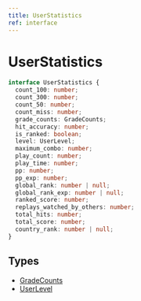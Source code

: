 ```yaml
---
title: UserStatistics
ref: interface
---
```


# UserStatistics

```ts
interface UserStatistics {
  count_100: number;
  count_300: number;
  count_50: number;
  count_miss: number;
  grade_counts: GradeCounts;
  hit_accuracy: number;
  is_ranked: boolean;
  level: UserLevel;
  maximum_combo: number;
  play_count: number;
  play_time: number;
  pp: number;
  pp_exp: number;
  global_rank: number | null;
  global_rank_exp: number | null;
  ranked_score: number;
  replays_watched_by_others: number;
  total_hits: number;
  total_score: number;
  country_rank: number | null;
}
```

## Types

- [GradeCounts](/references/grade-counts)
- [UserLevel](/references/user-level)
